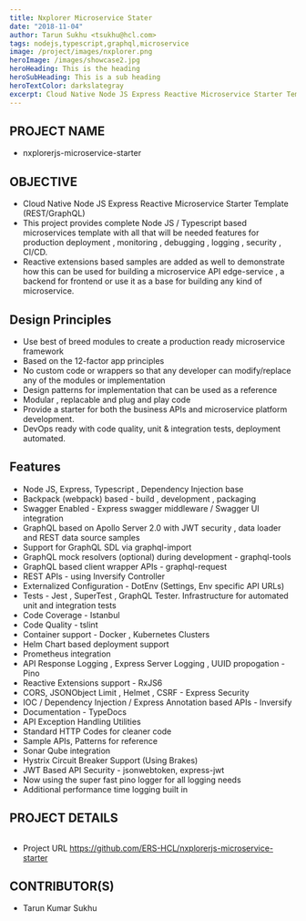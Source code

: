 ```yaml
---
title: Nxplorer Microservice Stater
date: "2018-11-04"
author: Tarun Sukhu <tsukhu@hcl.com>
tags: nodejs,typescript,graphql,microservice
image: /project/images/nxplorer.png
heroImage: /images/showcase2.jpg
heroHeading: This is the heading
heroSubHeading: This is a sub heading
heroTextColor: darkslategray
excerpt: Cloud Native Node JS Express Reactive Microservice Starter Template (REST/GraphQL)
---
```



## PROJECT NAME

- nxplorerjs-microservice-starter

## OBJECTIVE

- Cloud Native Node JS Express Reactive Microservice Starter Template (REST/GraphQL)
- This project provides complete Node JS / Typescript based microservices template with all that will be needed features for production deployment , monitoring , debugging , logging , security , CI/CD.
- Reactive extensions based samples are added as well to demonstrate how this can be used for building a microservice API edge-service , a backend for frontend or use it as a base for building any kind of microservice.

## Design Principles

- Use best of breed modules to create a production ready microservice framework
- Based on the 12-factor app principles
- No custom code or wrappers so that any developer can modify/replace any of the modules or implementation
- Design patterns for implementation that can be used as a reference
- Modular , replacable and plug and play code
- Provide a starter for both the business APIs and microservice platform development.
- DevOps ready with code quality, unit & integration tests, deployment automated.

## Features

- Node JS, Express, Typescript , Dependency Injection base
- Backpack (webpack) based - build , development , packaging
- Swagger Enabled - Express swagger middleware / Swagger UI integration
- GraphQL based on Apollo Server 2.0 with JWT security , data loader and REST data source samples
- Support for GraphQL SDL via graphql-import
- GraphQL mock resolvers (optional) during development - graphql-tools
- GraphQL based client wrapper APIs - graphql-request
- REST APIs - using Inversify Controller
- Externalized Configuration - DotEnv (Settings, Env specific API URLs)
- Tests - Jest , SuperTest , GraphQL Tester. Infrastructure for automated unit and integration tests
- Code Coverage - Istanbul
- Code Quality - tslint
- Container support - Docker , Kubernetes Clusters
- Helm Chart based deployment support
- Prometheus integration
- API Response Logging , Express Server Logging , UUID propogation - Pino
- Reactive Extensions support - RxJS6
- CORS, JSONObject Limit , Helmet , CSRF - Express Security
- IOC / Dependency Injection / Express Annotation based APIs - Inversify
- Documentation - TypeDocs
- API Exception Handling Utilities
- Standard HTTP Codes for cleaner code
- Sample APIs, Patterns for reference
- Sonar Qube integration
- Hystrix Circuit Breaker Support (Using Brakes)
- JWT Based API Security - jsonwebtoken, express-jwt
- Now using the super fast pino logger for all logging needs
- Additional performance time logging built in

## PROJECT DETAILS

<Image imageName="express-microservice-starter" bypassImage />

- Project URL https://github.com/ERS-HCL/nxplorerjs-microservice-starter

## CONTRIBUTOR(S)

- Tarun Kumar Sukhu
